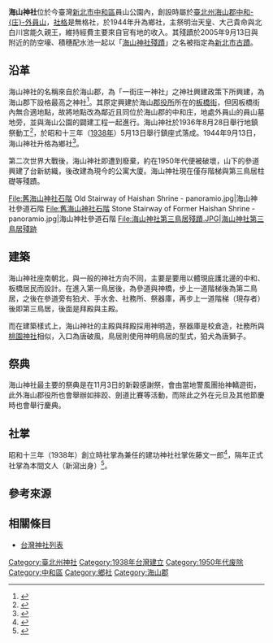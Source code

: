 {{日本神社
| name = 海山神社
| img = File:海山神社.jpg
| img_capt = 海山神社全景
| image_width = 250px
| nihongo =海山神社
| hiragana =かいざんじんじゃ
| romaji =Kaizan jinja
| location = [[臺北州|臺北州]][[海山郡|海山郡]][[中和庄|中和-{庄}-]]外員山{{r|社}}{{r|官幣社}}
| god = [[明治天皇|明治天皇]]、[[大己貴命|大己貴命]]、[[北白川宮能久親王|能久親王]]{{r|海}}{{r|社}}{{r|官幣社}}
| type = 鄉社
| struct = 神明造 
| open_year = 昭和十三年（1938年）5月13日{{r|文}}
| close_year = 1950年代{{r|海}}
| cere_date = 11月3日{{r|社}}（新穀感謝祭）
|}}
'''海山神社'''位於今臺灣[[新北市|新北市]][[中和區|中和區]]員山公園內，創設時屬於[[臺北州|臺北州]][[海山郡|海山郡]][[中和庄|中和-{庄}-]][[外員山_(新北市山峰)|外員山]]，[[社格|社格]]是無格社{{r|官幣社}}，於1944年升為鄉社，主祭明治天皇、大己貴命與北白川宮能久親王，維持經費主要來自官有地的收入{{r|海}}。其殘蹟於2005年9月13日與附近的防空壕、積穗配水池一起以「[[海山神社殘蹟|海山神社殘蹟]]」之名被指定為[[新北市文化資產|新北市古蹟]]{{r|文}}。

== 沿革 ==
海山神社的名稱來自於海山郡，為「一街庄一神社」之神社興建政策下所興建，為海山郡下設格最高之神社<ref>{{Cite journal|title=躍進途上にある海山郡の現況と將來性|author=臺灣自治評論社|url=|journal=臺灣自治評論|issue=|doi=|others=|year=1939-01-01|volume=|page=|pmid=}}</ref>。其原定興建於海山[[郡役所|郡役所]]所在的[[板橋街|板橋街]]，但因板橋街內無合適地點，故將地點改為鄰近且同位於海山郡的中和庄，地處外員山的員山墓地旁，並與海山公園的闢建工程一起進行{{r|海}}。海山神社於1936年8月28日舉行地鎮祭動工<ref>{{Cite journal|title=八月中重要日誌|author=臺灣地方自治協會|url=|journal=臺灣地方行政|issue=|doi=|others=|year=1936-09-15|volume=|page=|pmid=}}</ref>，於昭和十三年（[[1938年臺灣|1938年]]）5月13日舉行鎮座式落成{{r|社}}。1944年9月13日，海山神社升格為鄉社<ref>{{Cite journal|title=海山神社鄉社列格ノ件|author=臺灣總督府|url=|journal=臺灣總督府官報|issue=|doi=|others=|year=1944-09-13|volume=|page=|pmid=}}</ref>。

第二次世界大戰後，海山神社即遭到廢棄，約在1950年代便被破壞，山下的參道興建了台新紡織，後改建為現今的公寓大廈。海山神社現在僅存階梯與第三鳥居柱礎等殘蹟{{r|海}}。<gallery>
File:舊海山神社石階 Old Stairway of Haishan Shrine - panoramio.jpg|海山神社參道石階
File:舊海山神社石階 Stone Stairway of Former Haishan Shrine - panoramio.jpg|海山神社參道石階
File:海山神社第三鳥居殘蹟.JPG|海山神社第三鳥居殘跡
</gallery>

== 建築 ==
海山神社座南朝北，與一般的神社方向不同，主要是要用以體現庇護北邊的中和、板橋居民而設計{{r|海}}。在進入第一鳥居後，為參道與神橋，步上一道階梯後為第二鳥居，之後在參道旁有狛犬、手水舍、社務所、祭器庫，再步上一道階梯（現存者）後即第三鳥居，後面是拜殿與主殿{{r|海}}。

而在建築樣式上，海山神社的主殿與拜殿採用神明造，祭器庫是校倉造，社務所與[[桃園神社|桃園神社]]相似，入口為唐破風，鳥居則使用神明鳥居的型式，狛犬為唐獅子{{r|海}}。

== 祭典 ==
海山神社最主要的祭典是在11月3日的新穀感謝祭，會由當地警風團抬神轎遊街，此外海山郡役所也會舉辦如摔跤、劍道比賽等活動，而除此之外在元旦及其他節慶時也會舉行慶典{{r|海}}。

== 社掌 ==
昭和十三年（1938年）創立時社掌為兼任的建功神社社掌佐藤文一郎<ref>{{cite web |author1=台灣總督府 |title=昭和十三年‧神社 海山神社 |url=http://who.ith.sinica.edu.tw/s2s.action?v=1938;%E8%87%BA%E7%81%A3%E7%B8%BD%E7%9D%A3%E5%BA%9C%3B%E7%A5%9E%E7%A4%BE%E3%80%80%3B%E6%B5%B7%E5%B1%B1%E7%A5%9E%E7%A4%BE |website=台灣總督府職員錄系統 |accessdate=2021-07-05 |archive-date=2021-07-10 |archive-url=https://web.archive.org/web/20210710010327/http://who.ith.sinica.edu.tw/s2s.action?v=1938;%E8%87%BA%E7%81%A3%E7%B8%BD%E7%9D%A3%E5%BA%9C%3B%E7%A5%9E%E7%A4%BE%E3%80%80%3B%E6%B5%B7%E5%B1%B1%E7%A5%9E%E7%A4%BE |dead-url=no }}</ref>，隔年正式社掌為本間文人（新瀉出身）<ref>{{cite web |author1=台灣總督府 |title=昭和十七年‧神社 海山神社 |url=http://who.ith.sinica.edu.tw/s2s.action?v=1942;%E8%87%BA%E7%81%A3%E7%B8%BD%E7%9D%A3%E5%BA%9C;%E7%A5%9E%E7%A4%BE%E3%80%80;%E6%B5%B7%E5%B1%B1%E7%A5%9E%E7%A4%BE |website=台灣總督府職員錄系統 |accessdate=2021-07-05 |archive-date=2021-07-10 |archive-url=https://web.archive.org/web/20210710073059/http://who.ith.sinica.edu.tw/s2s.action?v=1942;%E8%87%BA%E7%81%A3%E7%B8%BD%E7%9D%A3%E5%BA%9C;%E7%A5%9E%E7%A4%BE%E3%80%80;%E6%B5%B7%E5%B1%B1%E7%A5%9E%E7%A4%BE |dead-url=no }}</ref>。
== 參考來源 ==
{{reflist|refs=
<ref name="文">{{cite web |url=https://nchdb.boch.gov.tw/assets/advanceSearch/monument/20050913000001 |language=zh-tw |title=海山神社殘蹟 |publisher=文化部文化資產局 |accessdate=2020-02-24 |archive-date=2021-04-06 |archive-url=https://web.archive.org/web/20210406143011/https://nchdb.boch.gov.tw/assets/advanceSearch/monument/20050913000001 |dead-url=no }}</ref>
<ref name="海">{{cite book |title=《臺北縣縣定古蹟海山神社殘蹟、中和瑞穗配水池調查研究及修復計畫》 |year=2008 |publisher=臺北縣文化局 |location=臺北縣板橋市 |isbn=978-986-01-5753-6 |pages=5－45頁 }}</ref>
<ref name="社">{{cite book|url=http://jdlib.ntl.gov.tw/cgi-bin/gs/gsweb.cgi?ccd=ik3Dwg&o=v0-6#|author=臺灣總督府社會課編|title=《臺灣に於ける神社及宗教》|language=ja|publisher=臺灣總督府文教局社會課|year=1943|pages=13頁}}{{dead link|date=2018年1月 |bot=InternetArchiveBot |fix-attempted=yes }}</ref>
<ref name="官幣社">{{cite book |author1=台湾総督府 |title=台湾ﾆ於ｹﾙ官幣社以下神社ﾉ現況 |date=昭和16年 |publisher=台湾総督府 |url=http://himoji.jp/database/db04/syoseki/pdfjs/web/viewer.html?file=../009.pdf |pages=15頁 |access-date=2022-01-09 |archive-date=2021-12-05 |archive-url=https://web.archive.org/web/20211205115543/http://www.himoji.jp/database/db04/syoseki/pdfjs/web/viewer.html?file=..%2F009.pdf |dead-url=no }}</ref>
}}

==相關條目==
*[[台灣神社列表|台灣神社列表]]

[[Category:臺北州神社|Category:臺北州神社]]
[[Category:1938年台灣建立|Category:1938年台灣建立]]
[[Category:1950年代废除|Category:1950年代废除]]
[[Category:中和區|Category:中和區]]
[[Category:鄉社|Category:鄉社]]
[[Category:海山郡|Category:海山郡]]